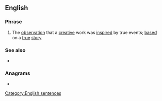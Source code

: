 ==English==

===Phrase===
{{en-phrase}}

# The [[observation]] that a [[creative]] work was [[inspire]]d by true events; [[based]] on a [[true]] [[story]].

===See also===
* {{l|en|life imitates art}}

===Anagrams===
* {{l|en|life imitates art}}

[[Category:English sentences]]